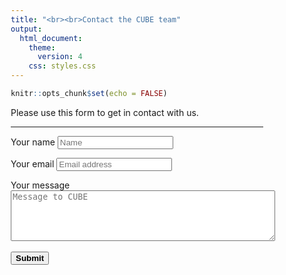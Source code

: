 ```yaml
---
title: "<br><br>Contact the CUBE team"
output: 
  html_document:
    theme: 
      version: 4
    css: styles.css
---
```


<!-- contact form linked to google forms; described here: https://github.com/toperkin/staticFormEmails -->

```r
knitr::opts_chunk$set(echo = FALSE)
```

Please use this form to get in contact with us.

-----

<!-- /* padding for all form elements*/ -->
<style>
*, *:before, *:after {
  box-sizing: border-box;
}
</style>


<!-- Our google forms link (prototype url with form elements: entry.xxxx)
https://docs.google.com/forms/d/e/1FAIpQLSd-Vwhr0J7ShhAg_RWPJ2qdH9RnV5E1_aShIooFEoAKtfkKcg/viewform?usp=pp_url&entry.1343111128=NAME&entry.1111689708=EMAIL&entry.1050507149=MESSAGE_bODY
-->

<!-- entry.1343111128=NAME -->
<!-- entry.1111689708=EMAIL -->
<!-- entry.1050507149=MESSAGE_BODY -->



<!-- My contact form front end -->
<form name="gform" id="gform" enctype="text/plain" action="https://docs.google.com/forms/d/e/1FAIpQLSd-Vwhr0J7ShhAg_RWPJ2qdH9RnV5E1_aShIooFEoAKtfkKcg/formResponse?" target="hidden_iframe" onsubmit="submitted=true;">

<!-- <h4>Your name:</h4> -->
<div class="form-group">
  <label for="entry.1343111128">Your name</label>
  <input type="text" name="entry.1343111128" id="entry.1343111128" class="form-control" placeholder="Name">
</div>

<div class="form-group">
  <label for="entry.1111689708">Your email</label>
  <input type="text" name="entry.1111689708" id="entry.1111689708" class="form-control" placeholder="Email address">
</div>

<div class="form-group">
  <label for="entry.1111689708">Your message</label>
  <textarea rows="5" cols="50" name="entry.1050507149" id="entry.1050507149" placeholder="Message to CUBE" class="form-control"></textarea>
</div>

<br>
<button type="submit" class="btn btn-primary" value="Submit">
  <strong>Submit</strong>
</button>
</form>


<iframe name="hidden_iframe" id="hidden_iframe" style="display:none;" onload="if(submitted) {}"></iframe>


<!-- javascript to send the info and display success message -->
<script src="https://ajax.googleapis.com/ajax/libs/jquery/3.3.1/jquery.min.js"></script>
<script type="text/javascript">var submitted=false;</script>
<script type="text/javascript">
$('#gform').on('submit', function(e) {
  $('#gform *').fadeOut(1500);
  $('#gform').prepend('<br><br><div class="alert alert-success" role="alert">Thanks for contacting us. We will be in touch soon.</div>');
  });
</script>



